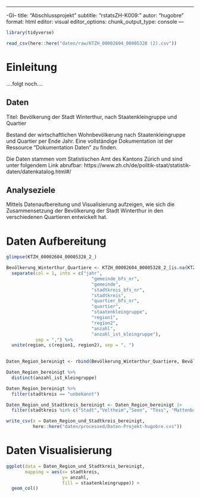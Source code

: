 ------------------------------------------------------------------------

-Gl-- title: "Abschlussprojekt" subtitle: "rstatsZH-K009:" autor: "hugobre" format: html editor: visual editor_options: chunk_output_type: console ---

```r
library(tidyverse)
```

```r
read_csv(here::here("daten/raw/KTZH_00002604_00005328 (2).csv"))
```

# Einleitung

....folgt noch....

## Daten

Titel: Bevölkerung der Stadt Winterthur, nach Staatenkleingruppe und Quartier

Bestand der wirtschaftlichen Wohnbevölkerung nach Staatenkleingruppe und Quartier per Ende Jahr. Eine vollständige Dokumentation ist der Ressource "Dokumentation Daten" zu finden.

Die Daten stammen vom Statistischen Amt des Kantons Zürich und sind unter folgendem Link abrufbar: https://www.zh.ch/de/politik-staat/statistik-daten/datenkatalog.html#/

## Analyseziele

Mittels Datenaufbereitung und Visualisierung aufzeigen, wie sich die Zusammensetzung der Bevölkerung der Stadt Winterthur in den verschiedenen Quartieren entwickelt hat.

# Daten Aufbereitung

```r
glimpse(KTZH_00002604_00005328_2_)

Bevölkerung_Winterthur_Quartiere <- KTZH_00002604_00005328_2_[is.na(KTZH_00002604_00005328_2_$gemeinde),] %>% 
  separate(col = 1, into = c("jahr",
                                "gemeinde_bfs_nr",
                                "gemeinde",
                                "stadtkreis_bfs_nr",
                                "stadtkreis",
                                "quartier_bfs_nr",
                                "quartier",
                                "staatenkleingruppe",
                                "region1",
                                "region2",
                                "anzahl",
                                "anzahl_ist_kleingruppe"),
           sep = ",") %>% 
  unite(region, c(region1, region2), sep = ", ")
  

```

```r
Daten_Region_bereinigt <- rbind(Bevölkerung_Winterthur_Quartiere, Bevölkerung_Winterthur_Quartiere_1)

Daten_Region_bereinigt %>% 
  distinct(anzahl_ist_kleingruppe)

Daten_Region_bereinigt %>% 
  filter(stadtkreis == "unbekannt")

Daten_Region_und_Stadtkreis_bereinigt <- Daten_Region_bereinigt |> 
  filter(stadtkreis %in% c("Stadt","Veltheim","Seen", "Töss", "Mattenbach", "Oberwinterthur", "Wülflingen"))
```

```r
write_csv(x = Daten_Region_und_Stadtkreis_bereinigt,
          here::here("daten/processed/Daten-Projekt-hugobre.cvs"))
```

# Daten Visualisierung

```r
ggplot(data = Daten_Region_und_Stadtkreis_bereinigt,
       mapping = aes(x= stadtkreis,
                     y= anzahl,
                     fill = staatenkleingruppe)) +
  geom_col()

```
